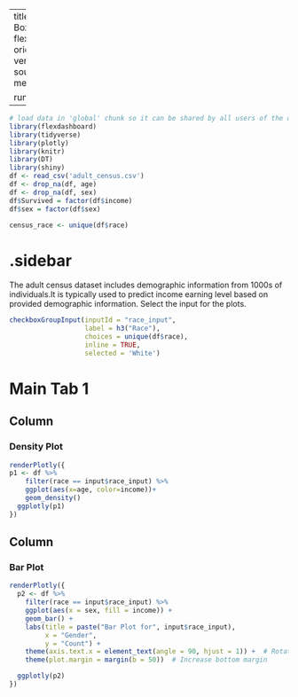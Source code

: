 
---
title: "Adult Census - Check Box"
output: 
  flexdashboard::flex_dashboard:
    orientation: columns
    vertical_layout: fill
    source_code: embed
    social: menu

runtime: shiny
---

```r
# load data in 'global' chunk so it can be shared by all users of the dashboard
library(flexdashboard)
library(tidyverse)
library(plotly)
library(knitr)
library(DT)
library(shiny)
df <- read_csv('adult_census.csv')
df <- drop_na(df, age)
df <- drop_na(df, sex)
df$Survived = factor(df$income)
df$sex = factor(df$sex)

census_race <- unique(df$race)
```

{.sidebar}
=======================================================================


The adult census dataset includes demographic information from 1000s of individuals.It is typically used to predict income earning level based on provided demographic information. Select the input for the plots. 

```r
checkboxGroupInput(inputId = "race_input", 
                   label = h3("Race"),
                   choices = unique(df$race), 
                   inline = TRUE,
                   selected = 'White')

```

Main Tab 1
=======================================================================

Column {data-width=500}
-----------------------------------------------------------------------

### Density Plot

```r
renderPlotly({
p1 <- df %>% 
    filter(race == input$race_input) %>% 
    ggplot(aes(x=age, color=income))+
    geom_density()
  ggplotly(p1)
})
```

Column {data-width=500}
-----------------------------------------------------------------------

### Bar Plot

```r
renderPlotly({
  p2 <- df %>% 
    filter(race == input$race_input) %>% 
    ggplot(aes(x = sex, fill = income)) +
    geom_bar() +
    labs(title = paste("Bar Plot for", input$race_input),
         x = "Gender",
         y = "Count") +
    theme(axis.text.x = element_text(angle = 90, hjust = 1)) +  # Rotate x-axis labels
    theme(plot.margin = margin(b = 50))  # Increase bottom margin

  ggplotly(p2)
})
```
